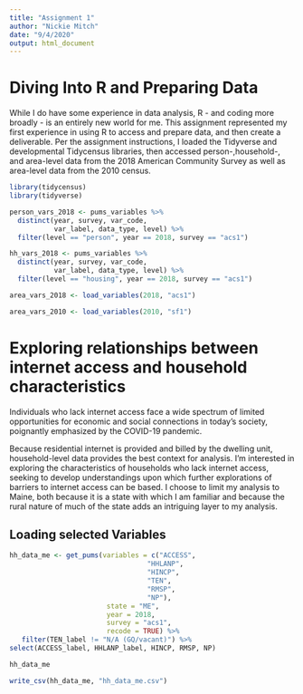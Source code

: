```yaml
---
title: "Assignment 1"
author: "Nickie Mitch"
date: "9/4/2020"
output: html_document
---
```

# Diving Into R and Preparing Data

While I do have some experience in data analysis, R - and coding more broadly - is an entirely new world for me. This assignment represented my first experience in using R to access and prepare data, and then create a deliverable. Per the assignment instructions, I loaded the Tidyverse and developmental Tidycensus libraries, then accessed person-,household-, and area-level data from the 2018 American Community Survey as well as area-level data from the 2010 census.

```r
library(tidycensus)
library(tidyverse)
```

```r
person_vars_2018 <- pums_variables %>%
  distinct(year, survey, var_code, 
           var_label, data_type, level) %>%
  filter(level == "person", year == 2018, survey == "acs1")
```

```r
hh_vars_2018 <- pums_variables %>%
  distinct(year, survey, var_code, 
           var_label, data_type, level) %>%
  filter(level == "housing", year == 2018, survey == "acs1")
```

```r
area_vars_2018 <- load_variables(2018, "acs1")
```

```r
area_vars_2010 <- load_variables(2010, "sf1")
```

# Exploring relationships between internet access and household characteristics

Individuals who lack internet access face a wide spectrum of limited opportunities for economic and social connections in today's society, poignantly emphasized by the COVID-19 pandemic. 

Because residential internet is provided and billed by the dwelling unit, household-level data provides the best context for analysis. I'm interested in exploring the characteristics of households who lack internet access, seeking to develop understandings upon which further explorations of barriers to internet access can be based. I choose to limit my analysis to Maine, both because it is a state with which I am familiar and because the rural nature of much of the state adds an intriguing layer to my analysis.


## Loading selected Variables

```r
hh_data_me <- get_pums(variables = c("ACCESS",
                                  "HHLANP", 
                                  "HINCP",
                                  "TEN",
                                  "RMSP", 
                                  "NP"),
                        state = "ME", 
                        year = 2018, 
                        survey = "acs1",
                        recode = TRUE) %>%
   filter(TEN_label != "N/A (GQ/vacant)") %>%
select(ACCESS_label, HHLANP_label, HINCP, RMSP, NP)
```
```r
hh_data_me
```

```r
write_csv(hh_data_me, "hh_data_me.csv")
```

